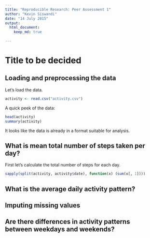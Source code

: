 ```yaml
---
title: "Reproducible Research: Peer Assessment 1"
author: "Kevin Siswandi"
date: "14 July 2015"
output: 
  html_document:
    keep_md: true
    
---
```


# Title to be decided

## Loading and preprocessing the data

Let's load the data.

```r
activity <- read.csv("activity.csv")
```

A quick peek of the data:

```r
head(activity)
summary(activity)
```

It looks like the data is already in a format suitable for analysis.

## What is mean total number of steps taken per day?

First let's calculate the total number of steps for each day.

```r
sapply(split(activity, activity$date), function(x) (sum(x[, 1])))
```

## What is the average daily activity pattern?



## Imputing missing values



## Are there differences in activity patterns between weekdays and weekends?
